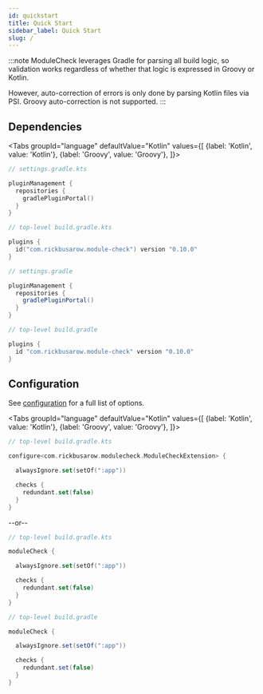 ```yaml
---
id: quickstart
title: Quick Start
sidebar_label: Quick Start
slug: /
---
```





:::note
ModuleCheck leverages Gradle for parsing all build logic, so validation works regardless of whether that logic is expressed in Groovy or Kotlin.

However, auto-correction of errors is only done by parsing Kotlin files via PSI.  Groovy auto-correction is not supported.
:::

## Dependencies

<Tabs
groupId="language"
defaultValue="Kotlin"
values={[
{label: 'Kotlin', value: 'Kotlin'},
{label: 'Groovy', value: 'Groovy'},
]}>

   <TabItem value="Kotlin">

```kotlin
// settings.gradle.kts

pluginManagement {
  repositories {
    gradlePluginPortal()
  }
}
```

```kotlin
// top-level build.gradle.kts

plugins {
  id("com.rickbusarow.module-check") version "0.10.0"
}
```

   </TabItem>

<TabItem value="Groovy">

```groovy
// settings.gradle

pluginManagement {
  repositories {
    gradlePluginPortal()
  }
}
```

```groovy
// top-level build.gradle

plugins {
  id "com.rickbusarow.module-check" version "0.10.0"
}
```

   </TabItem>
</Tabs>

## Configuration

See [configuration](./configuration.mdx) for a full list of options.

<Tabs
groupId="language"
defaultValue="Kotlin"
values={[
{label: 'Kotlin', value: 'Kotlin'},
{label: 'Groovy', value: 'Groovy'},
]}>


   <TabItem value="Kotlin">

```kotlin
// top-level build.gradle.kts

configure<com.rickbusarow.modulecheck.ModuleCheckExtension> {

  alwaysIgnore.set(setOf(":app"))

  checks {
    redundant.set(false)
  }
}
```
--or--

```kotlin
// top-level build.gradle.kts

moduleCheck {

  alwaysIgnore.set(setOf(":app"))

  checks {
    redundant.set(false)
  }
}
```

   </TabItem>


<TabItem value="Groovy">

```groovy
// top-level build.gradle

moduleCheck {

  alwaysIgnore.set(setOf(":app"))

  checks {
    redundant.set(false)
  }
}
```

   </TabItem>
</Tabs>
